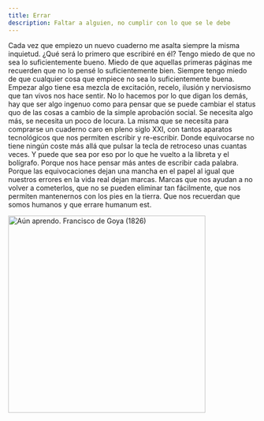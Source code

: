 ```yaml
---
title: Errar
description: Faltar a alguien, no cumplir con lo que se le debe
---
```


Cada vez que empiezo un nuevo cuaderno me asalta siempre la misma inquietud. ¿Qué será lo primero que escribiré en él? Tengo miedo de que no sea lo suficientemente bueno. Miedo de que aquellas primeras páginas me recuerden que no lo pensé lo suficientemente bien. Siempre tengo miedo de que cualquier cosa que empiece no sea lo suficientemente buena. Empezar algo tiene esa mezcla de excitación, recelo, ilusión y nerviosismo que tan vivos nos hace sentir. No lo hacemos por lo que digan los demás, hay que ser algo ingenuo como para pensar que se puede cambiar el status quo de las cosas a cambio de la simple aprobación social. Se necesita algo más, se necesita un poco de locura. La misma que se necesita para comprarse un cuaderno caro en pleno siglo XXI, con tantos aparatos tecnológicos que nos permiten escribir y re-escribir. Donde equivocarse no tiene ningún coste más allá que pulsar la tecla de retroceso unas cuantas veces. Y puede que sea por eso por lo que he vuelto a la libreta y el bolígrafo. Porque nos hace pensar más antes de escribir cada palabra. Porque las equivocaciones dejan una mancha en el papel al igual que nuestros errores en la vida real dejan marcas. Marcas que nos ayudan a no volver a cometerlos, que no se pueden eliminar tan fácilmente, que nos permiten mantenernos con los pies en la tierra. Que nos recuerdan que somos humanos y que errare humanum est.

<Image
  src={AunAprendo}
  alt="Aún aprendo. Francisco de Goya (1826)"
  caption="Aún aprendo. Francisco de Goya (1826)"
  width="400"
/>